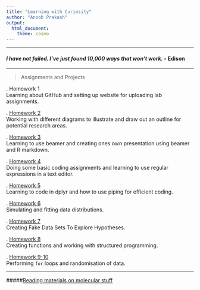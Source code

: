 ```yaml
---
title: "Learning with Curiosity"
author: "Anoob Prakash"
output: 
  html_document: 
    theme: cosmo
---
```

***
#### _I have not failed. I've just found 10,000 ways that won't work._ - Edison
***
>Assignments and Projects

 .\ Homework 1  
 Learning about GitHub and setting up website for uploading lab assignments. 

 .\ [Homework 2](homework2.html)  
 Working with different diagrams to illustrate and draw out an outline for potential research areas.
 
  .\ [Homework 3](NotesBeamer.pdf)  
Learning to use beamer and creating ones own presentation using beamer and R markdown.  

  .\ [Homework 4](Homework4RegularExpressions.html)  
Doing some basic coding assignments and learning  to use regular expressions in a text editor.

  .\ [Homework 5](Homework5dplyr.html)  
Learning to code in dplyr and how to use piping for efficient coding.

  .\ [Homework 6](Homework6DataDistribution.html)  
Simulating and fitting data distributions.

  .\ [Homework 7](Homework7CFakedata.html)  
Creating Fake Data Sets To Explore Hypotheses.

  .\ [Homework 8](Homework8StructuredProgramming.html)   
Creating functions and working with structured programming.  

  .\ [Homework 9-10](Homework10Looping.html)   
Performing `for` loops and randomisation of data.  

***
#####[Reading materials on molecular stuff](https://www.molecularecologist.com)